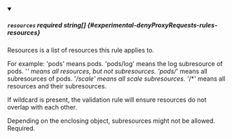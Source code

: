 
<details className="config-field" data-expandable="false" open>
<summary>

##### `resources` <span className="config-field-required" data-required="false">required</span> <span className="config-field-type">string[]</span> <span className="config-field-default"></span> <span className="config-field-enum"></span> {#experimental-denyProxyRequests-rules-resources}

Resources is a list of resources this rule applies to.

For example:
'pods' means pods.
'pods/log' means the log subresource of pods.
'*' means all resources, but not subresources.
'pods/*' means all subresources of pods.
'*/scale' means all scale subresources.
'*/*' means all resources and their subresources.

If wildcard is present, the validation rule will ensure resources do not
overlap with each other.

Depending on the enclosing object, subresources might not be allowed.
Required.

</summary>



</details>
